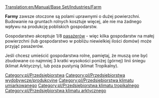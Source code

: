 [[Translation:en/Manual/Base Set/Industries/Farm]]

{{pl/Przedsiębiorstwa|name=Farma
|image=en/Farm.png|caption=Umiarkowany
|image2=en/Arctic&Tropic Farm.png|caption2=Arktyczny & Tropikalny
|climates=[[pl/Manual/Klimat]], [[pl/Manual/Klimat]], [[pl/Manual/Klimat]]
|accepts=Nic
|produces=[[pl/Manual/Base Set/Cargos/Zboże|Zboże]], [[pl/Manual/Base Set/Cargos/Żywiec|Żywiec]] (tylko Umiarkowny), <br/>[[pl/Manual/Base Set/Cargos/Pszenica|Pszenica]], [[pl/Manual/Base Set/Cargos/Żywiec|Żywiec]] (tylko Arktyczny), <br/>[[pl/Manual/Base Set/Cargos/Kukurydza|Kukurydza]] (tylko Tropikalny)
}}

'''Farmy''' zawsze otoczone są polami uprawnymi o dużej powierzchni. Budowanie na gruntach rolnych kosztuje więcej, ale nie ma żadnego wpływu na produkcję pobliskich gospodarstw.

Gospodarstwo akceptuje 1/8 [[pl/Manual/Base Set/Cargos/Pasażerowie|pasażerów]] - więc kilka gospodarstw na małej powierzchni (lub gospodarstwo w pobliżu  niewielkiej ilości domów) może przyjąć pasażerów.

Jeśli chcesz umieścić gospodarstwa rolne, pamiętaj, że muszą one być zbudowane co najmniej 3 kratki wysokości poniżej (górnej) linii śniegu (klimat Arktyczny), lub poza pustynią (klimat Tropikalny). 

{{pl/Navbox Industries}}

[[Category:pl/Przedsiębiorstwa]]
[[Category:pl/Przedsiębiorstwa wydobywcze/produkcyjne]]
[[Category:pl/Przedsiębiorstwa klimatu umiarkowanego]]
[[Category:pl/Przedsiębiorstwa klimatu tropikalnego]]
[[Category:pl/Przedsiębiorstwa klimatu arktycznego]]
